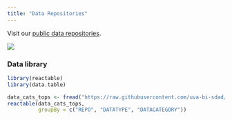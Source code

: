 ```yaml
---
title: "Data Repositories"
---
```


Visit our [public data repositories](https://github.com/uva-bi-sdad).

![](img/data-repographic.png)

### Data library

```r
library(reactable)
library(data.table)

data_cats_tops <- fread("https://raw.githubusercontent.com/uva-bi-sdad/sdc.standards/main/src/data_categories_topics.csv")
reactable(data_cats_tops,
          groupBy = c("REPO", "DATATYPE", "DATACATEGORY"))
```
